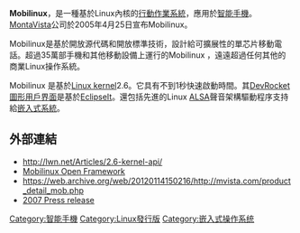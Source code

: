 {{noteTA
|G1=IT
}}
{{Infobox OS
| name                   = Mobilinux
| logo                   = <!-- 檔案不存在 [[File:Mobilinux.png|200px]] ，可從英文維基百科取得 -->
| screenshot             = 
| caption                = 
| website                = [http://www.mobilinux.com/ www.mobilinux.com]
| developer              = [[MontaVista_Software|MontaVista Software]]
| family                 = [[類Unix|類Unix]] [[嵌入式系統|嵌入式系統]]
| source_model           = [[開放原始碼|開放原始碼]]
| latest_release_version = 5.0 / 5.0.24
| latest_release_date    = 
| latest_test_version    = 
| latest_test_date       = 
| marketing_target       = 嵌入式系統
| language               = 
| kernel_type            = [[整塊性核心|整塊性核心]]
| ui                     = 
| license                = 
| working_state          = 支援中
| supported_platforms    = [[ARM架構|ARM架構]]
| updatemodel            = 
| package_manager        = 
}}

'''Mobilinux'''，是一種基於Linux內核的[[行動作業系統|行動作業系統]]，應用於[[智能手機|智能手機]]。[[MontaVista|MontaVista]]公司於2005年4月25日宣布Mobilinux。

Mobilinux是基於開放源代碼和開放標準技術，設計給可擴展性的單芯片移動電話。超過35萬部手機和其他移動設備上運行的Mobilinux ，遠遠超過任何其他的商業Linux操作系統。

Mobilinux 是基於[[Linux_kernel|Linux kernel]]2.6。它具有不到1秒快速啟動時間。其[[DevRocket|DevRocket]][[圖形用戶界面|圖形用戶界面]]是基於[[EclipseIt|EclipseIt]]。還包括先進的Linux [[ALSA|ALSA]]聲音架構驅動程序支持給[[嵌入式系統|嵌入式系統]]。

== 外部連結 ==
{{portal|Free software|Free Software Portal Logo.svg}}
*http://lwn.net/Articles/2.6-kernel-api/{{Wayback|url=http://lwn.net/Articles/2.6-kernel-api/ |date=20191220024539 }} 
*[https://web.archive.org/web/20070620191450/http://www.mobilinux.com/ Mobilinux Open Framework]
*https://web.archive.org/web/20120114150216/http://mvista.com/product_detail_mob.php
*[http://www.mvista.com/press_release_detail.php?fid=news/2007/mob5.html 2007 Press release]{{Wayback|url=http://www.mvista.com/press_release_detail.php?fid=news%2F2007%2Fmob5.html |date=20160311213343 }}

{{智能手機操作系統}}

[[Category:智能手機|Category:智能手機]]
[[Category:Linux發行版|Category:Linux發行版]]
[[Category:嵌入式操作系统|Category:嵌入式操作系统]]